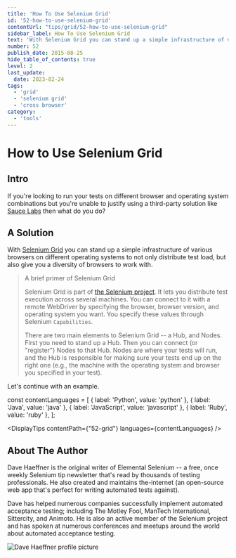 ```yaml
---
title: 'How To Use Selenium Grid'
id: '52-how-to-use-selenium-grid'
contentUrl: "tips/grid/52-how-to-use-selenium-grid"
sidebar_label: How To Use Selenium Grid
text: 'With Selenium Grid you can stand up a simple infrastructure of various browsers on different operating systems to not only distribute test load, but also give you a diversity of browsers to work with.'
number: 52
publish_date: 2015-08-25
hide_table_of_contents: true
level: 2
last_update:
  date: 2023-02-24
tags:
  - 'grid'
  - 'selenium grid'
  - 'cross browser'
category:
  - 'tools'
---
```


# How to Use Selenium Grid

## Intro

If you're looking to run your tests on different browser and operating system combinations but you're unable to
justify using a third-party solution like [Sauce Labs](https://saucelabs.com/) then what do you do?

## A Solution

With [Selenium Grid](https://www.selenium.dev/documentation/grid/) you can stand up a simple infrastructure of various browsers on different operating systems
to not only distribute test load, but also give you a diversity of browsers to work with.

> A brief primer of Selenium Grid
>
> Selenium Grid is part of [the Selenium project](https://www.selenium.dev/). It lets you distribute test execution across several
> machines. You can connect to it with a remote WebDriver by specifying the browser, browser version, and operating
> system you want. You specify these values through Selenium `Capabilities`.
>
> There are two main elements to Selenium Grid -- a Hub, and Nodes. First you need to stand up a Hub. Then you can
> connect (or "register") Nodes to that Hub.
> Nodes are where your tests will run, and the Hub is responsible for making sure your tests end up on the right
> one (e.g., the machine with the operating system and browser you specified in your test).


Let's continue with an example.


const contentLanguages = [
    { label: 'Python', value: 'python' },
    { label: 'Java', value: 'java' },
    { label: 'JavaScript', value: 'javascript' },
    { label: 'Ruby', value: 'ruby' },
];

<DisplayTips contentPath={"52-grid"} languages={contentLanguages} />


## About The Author

Dave Haeffner is the original writer of Elemental Selenium -- a free, once weekly Selenium tip newsletter that's read
by thousands of testing professionals. He also created and maintains the-internet (an open-source web app that's
perfect for writing automated tests against).

Dave has helped numerous companies successfully implement automated acceptance testing; including The Motley Fool,
ManTech International, Sittercity, and Animoto. He is also an active member of the Selenium project and has spoken
at numerous conferences and meetups around the world about automated acceptance testing.

![Dave Haeffner profile picture](/img/authors/dave-haeffner.jpeg#author-img 'a title')

